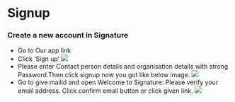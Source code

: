 # Signup

### Create a new account in Signature

- Go to Our app link
- Click ‘Sign up’
  <img src="../../admin/login.png" />
- Please enter Contact person details and organisation details with strong Password.Then click signup now you got like below image.
  <img src="../../admin/signup-verify-email-success.png" />
- Go to give mailid and open Welcome to Signature: Please verify your email address. Click confirm email button or click given link.
  <img src="../../admin/confirm-email-button.png" />
